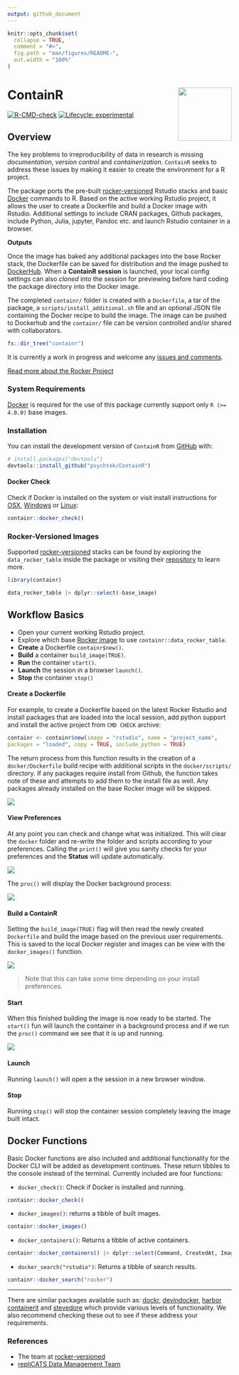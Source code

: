 ```yaml
---
output: github_document
---
```


<!-- README.md is generated from README.Rmd. Please edit that file -->

```r
knitr::opts_chunk$set(
  collapse = TRUE,
  comment = "#>",
  fig.path = "man/figures/README-",
  out.width = "100%"
)
```

# ContainR <img src="inst/figures/ContainR.png" align="right" width="120" />

<!-- badges: start -->
[![R-CMD-check](https://github.com/psychtek/ContainR/actions/workflows/R-CMD-check.yaml/badge.svg)](https://github.com/psychtek/ContainR/actions/workflows/R-CMD-check.yaml)
[![Lifecycle: experimental](https://img.shields.io/badge/lifecycle-experimental-orange.svg)](https://lifecycle.r-lib.org/articles/stages.html#experimental)
<!-- badges: end -->

## Overview

The key problems to irreproducibility of data in research is missing *documentation*, *version control* and *containerization*. `ContainR` seeks to address these issues by making it easier to create the environment for a R project.

The package ports the pre-built [rocker-versioned](https://github.com/rocker-org/rocker-versioned2) Rstudio stacks and basic [Docker](https://docs.docker.com/reference/) commands to R. Based on the active working Rstudio project, it allows the user to create a Dockerfile and build a Docker image with Rstudio. Additional settings to include CRAN packages, Github packages, include Python, Julia, jupyter, Pandoc etc. and launch Rstudio container in a browser. 

**Outputs**

Once the image has baked any additional packages into the base Rocker stack, the Dockerfile can be saved for distribution and the image pushed to [DockerHub](https://hub.docker.com/). When a **ContainR session** is launched, your local config settings can also *cloned* into the session for previewing before hard coding the package directory into the Docker image.

The completed `containr/` folder is created with a `Dockerfile`, a tar of the package, a `scripts/install_additional.sh` file and an optional JSON file containing the Docker recipe to build the image. The image can be pushed to Dockerhub and the `containr/` file can be version controlled and/or shared with collaborators. 

```r
fs::dir_tree("containr")
```


It is currently a work in progress and welcome any [issues and comments](https://github.com/psychtek/ContainR/issues). 

[Read more about the Rocker Project](https://rocker-project.org/)


### System Requirements

[Docker](https://docker-docs.netlify.app/install/) is required for the use of this package currently support only `R (>= 4.0.0)` base images. 

### Installation

You can install the development version of `ContainR` from [GitHub](https://github.com/psychtek/ContainR) with:

``` r
# install.packages("devtools")
devtools::install_github("psychtek/ContainR")
```

#### Docker Check 

Check if Docker is installed on the system or visit install instructions for [OSX](https://docs.docker.com/desktop/install/mac-install/), [Windows](https://docs.docker.com/desktop/install/windows-install/) or [Linux](https://docs.docker.com/engine/install/):

```r
containr::docker_check()
```

### Rocker-Versioned Images

Supported [rocker-versioned](https://github.com/rocker-org/rocker-versioned2) stacks can be found by exploring the `data_rocker_table` inside the package or visiting their [repository](https://github.com/rocker-org/rocker-versioned2) to learn more. 

```r
library(containr)

data_rocker_table |> dplyr::select(-base_image)
```

## Workflow Basics

- Open your current working Rstudio project. 
- Explore which base [Rocker image](https://rocker-project.org/) to use `containr::data_rocker_table`.
- **Create** a Dockerfile `containr$new()`.
- **Build** a container `build_image(TRUE)`.
- **Run** the container `start()`.
- **Launch** the session in a browser `launch()`.
- **Stop** the container `stop()`

#### Create a Dockerfile 

For example, to create a Dockerfile based on the latest Rocker Rstudio and install packages that are loaded into the local session, add python support and install the active project from `CMD CHECK` archive: 

```r
containr <- containr$new(image = "rstudio", name = "project_name", 
packages = "loaded", copy = TRUE, include_python = TRUE)
```

The return process from this function results in the creation of a `docker/Dockerfile` build recipe with additional scripts in the `docker/scripts/` directory. If any packages require install from Github, the function takes note of these and attempts to add them to the install file as well. Any packages already installed on the base Rocker image will be skipped. 

<img src="inst/figures/initialize.png" align="centre"/>

#### View Preferences 

At any point you can check and change what was initialized. This will clear the `docker` folder and re-write the folder and scripts according to your preferences. Calling the `print()` will give you sanity checks for your preferences and the **Status** will update automatically. 

<img src="inst/figures/print_settings_command.png" align="centre"/>

The `proc()` will display the Docker background process: 

<img src="inst/figures/check_process.png" align="centre"/>

#### Build a ContainR

Setting the `build_image(TRUE)` flag will then read the newly created `Dockerfile` and build the image based on the previous user requirements. This is saved to the local Docker register and images can be view with the `docker_images()` function.

<img src="inst/figures/image_building.png" align="centre"/>

> Note that this can take some time depending on your install preferences. 

#### Start
When this finished building the image is now ready to be started. The `start()` fun will launch the container in a background process and if we run the `proc()` command we see that it is up and running. 

<img src="inst/figures/process_active.png" align="centre"/>

#### Launch 

Running `launch()` will open a the session in a new browser window. 

#### Stop

Running `stop()` will stop the container session completely leaving the image built intact. 

## Docker Functions

Basic Docker functions are also included and additional functionality for the Docker CLI will be added as development continues. These return tibbles to the console instead of the terminal. Currently included are four functions: 

- `docker_check()`: Check if Docker is installed and running.

```r
containr::docker_check()
```

- `docker_images()`: returns a tibble of built images.

```r
containr::docker_images()
```

- `docker_containers()`: Returns a tibble of active containers. 

```r
containr::docker_containers() |> dplyr::select(Command, CreatedAt, Image, Names, Ports, Status)
```

- `docker_search("rstudio")`: Returns a tibble of search results. 

```r
containr::docker_search("rocker")
```


----

There are similar packages available such as: 
[dockr](https://github.com/smaakage85/dockr), 
[devindocker](https://github.com/ThinkR-open/devindocker), 
[harbor](https://github.com/wch/harbor)
[containerit](https://github.com/o2r-project/containerit) and 
[stevedore](https://github.com/richfitz/stevedore) which provide various levels of functionality. We also recommend checking these out to see if these address your requirements. 

### References 

- The team at [rocker-versioned](https://github.com/rocker-org/rocker-versioned2)
- [repliCATS Data Management Team](https://replicats.research.unimelb.edu.au/) 
